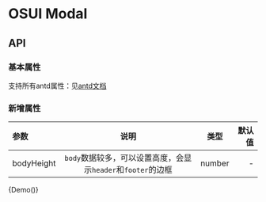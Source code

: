 
<Meta title="设计文档/Welcome" component={Demo} />

# OSUI Modal

## API

### 基本属性

支持所有antd属性：见[antd文档](https://ant.design/components/modal-cn/#API)

### 新增属性

|参数|说明|类型|默认值|
|:---|:----:|:---:|------:|
|bodyHeight|`body`数据较多，可以设置高度，会显示`header`和`footer`的边框|number|-|


<Preview>
  <Story name="Demo">
        {Demo()}
  </Story>
</Preview>
